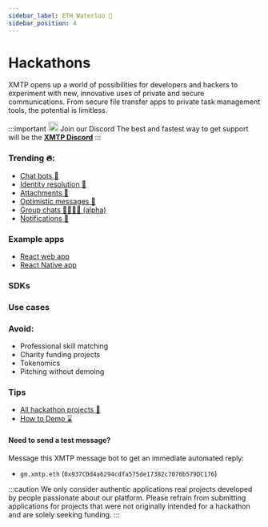 ```yaml
---
sidebar_label: ETH Waterloo 🍁
sidebar_position: 4
---
```



# Hackathons

XMTP opens up a world of possibilities for developers and hackers to experiment with new, innovative uses of private and secure communications. From secure file transfer apps to private task management tools, the potential is limitless.

<div class="discord">

:::important <img src="/img/discord.svg" width="20"/> Join our Discord
The best and fastest way to get support will be the [**XMTP Discord**](https://discord.com/invite/xmtp)
:::

</div>

### Trending 🔥:

- [Chat bots 🤖](/docs/tutorials/identity-resolution)
- [Identity resolution 🔑](/docs/tutorials/identity-resolution)
- [Attachments 📸](/docs/build/attachments)
- [Optimistic messages 💨](/docs/tutorials/optimistic-sending)
- [Group chats 👩‍👩‍👧‍👦 (alpha)](/docs/build/group-chats)
- [Notifications 🔔](/docs/build/notifications)


<Quickstarts />

### Example apps

- [React web app](https://github.com/xmtp/xmtp-quickstart-react)
- [React Native app](https://github.com/xmtp/example-chat-react-native)

### SDKs


<SDKs />

### Use cases


<Usecases />

### Avoid:

- Professional skill matching
- Charity funding projects
- Tokenomics
- Pitching without demoing

### Tips

- [All hackathon projects 📖](https://xmtplabs.notion.site/a769d036fda24957ac4a58dc64d6daf8?v=237b9944eabe4ac4bef00a2a87decf0e&pvs=4)
- [How to Demo ⌛️](/how-to-demo)

#### Need to send a test message?

Message this XMTP message bot to get an immediate automated reply:

- `gm.xmtp.eth` (`0x937C0d4a6294cdfa575de17382c7076b579DC176`)

:::caution We only consider authentic applications
real projects developed by people passionate about our platform. Please
refrain from submitting applications for projects that were not originally
intended for a hackathon and are solely seeking funding.
:::
